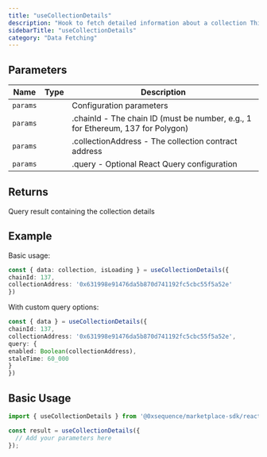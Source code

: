 ```yaml
---
title: "useCollectionDetails"
description: "Hook to fetch detailed information about a collection This hook retrieves comprehensive metadata and details for an NFT collection, including collection name, description, banner, avatar, social links, stats, etc."
sidebarTitle: "useCollectionDetails"
category: "Data Fetching"
---
```


## Parameters

| Name | Type | Description |
|------|------|-------------|
| `params` |  | Configuration parameters |
| `params` |  | .chainId - The chain ID (must be number, e.g., 1 for Ethereum, 137 for Polygon) |
| `params` |  | .collectionAddress - The collection contract address |
| `params` |  | .query - Optional React Query configuration |

## Returns

Query result containing the collection details

## Example

Basic usage:
```typescript
const { data: collection, isLoading } = useCollectionDetails({
chainId: 137,
collectionAddress: '0x631998e91476da5b870d741192fc5cbc55f5a52e'
})
```

With custom query options:
```typescript
const { data } = useCollectionDetails({
chainId: 137,
collectionAddress: '0x631998e91476da5b870d741192fc5cbc55f5a52e',
query: {
enabled: Boolean(collectionAddress),
staleTime: 60_000
}
})
```

## Basic Usage

```typescript
import { useCollectionDetails } from '@0xsequence/marketplace-sdk/react/hooks';

const result = useCollectionDetails({
  // Add your parameters here
});
```

